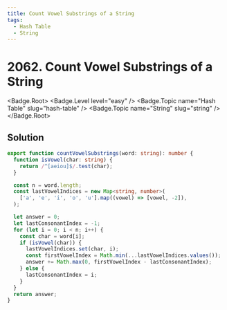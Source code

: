 ```yaml
---
title: Count Vowel Substrings of a String
tags:
  - Hash Table
  - String
---
```


# 2062. Count Vowel Substrings of a String

<Badge.Root>
  <Badge.Level level="easy" />
  <Badge.Topic name="Hash Table" slug="hash-table" />
  <Badge.Topic name="String" slug="string" />
</Badge.Root>

## Solution

```typescript filename="solution.ts" copy
export function countVowelSubstrings(word: string): number {
  function isVowel(char: string) {
    return /^[aeiou]$/.test(char);
  }

  const n = word.length;
  const lastVowelIndices = new Map<string, number>(
    ['a', 'e', 'i', 'o', 'u'].map((vowel) => [vowel, -2]),
  );

  let answer = 0;
  let lastConsonantIndex = -1;
  for (let i = 0; i < n; i++) {
    const char = word[i];
    if (isVowel(char)) {
      lastVowelIndices.set(char, i);
      const firstVowelIndex = Math.min(...lastVowelIndices.values());
      answer += Math.max(0, firstVowelIndex - lastConsonantIndex);
    } else {
      lastConsonantIndex = i;
    }
  }
  return answer;
}
```

<ProblemLink
  codingSite="leetcode"
  href="https://leetcode.com/problems/count-vowel-substrings-of-a-string"
  title="Count Vowel Substrings of a String"
/>
